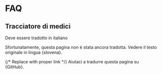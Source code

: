 


# FAQ

## Tracciatore di medici

Deve essere tradotto in italiano

Sfortunatamente, questa pagina non è stata ancora tradotta. Vedere il testo originale in lingua {<Link className={clsx(styles.ComponentsMDX,styles.A)} href={existingPageHref} locale="sl">slovena</Link>}.

{/* Replace with proper link */}
Aiutaci a tradurre questa pagina su {<Link className={clsx(styles.ComponentsMDX,styles.A)}  href={missingContentHref} target="_blank" >GitHub</Link>}.
